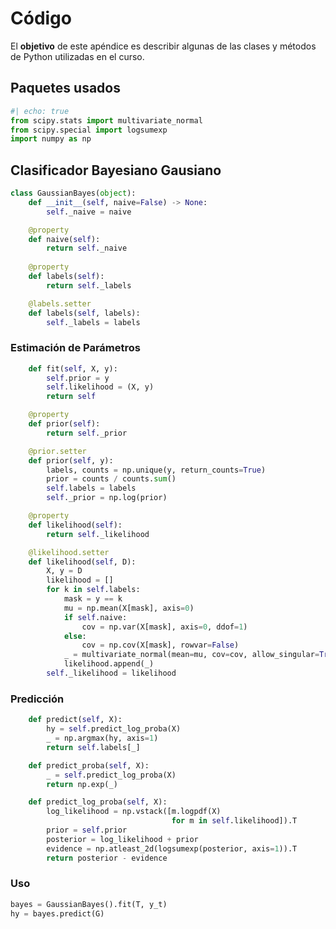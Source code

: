# Código {#sec-clasificador-bayesiano-gausiano}

El **objetivo** de este apéndice es describir algunas de las clases y métodos
de Python utilizadas en el curso. 

## Paquetes usados {.unnumbered}

```python
#| echo: true
from scipy.stats import multivariate_normal
from scipy.special import logsumexp
import numpy as np
```

## Clasificador Bayesiano Gausiano

```python
class GaussianBayes(object):
    def __init__(self, naive=False) -> None:
        self._naive = naive

    @property
    def naive(self):
        return self._naive
    
    @property
    def labels(self):
        return self._labels

    @labels.setter
    def labels(self, labels):
        self._labels = labels        
```

### Estimación de Parámetros

```python
    def fit(self, X, y):
        self.prior = y
        self.likelihood = (X, y)
        return self
```

```python
    @property
    def prior(self):
        return self._prior

    @prior.setter
    def prior(self, y):
        labels, counts = np.unique(y, return_counts=True)
        prior = counts / counts.sum()        
        self.labels = labels
        self._prior = np.log(prior)
```


```python
    @property
    def likelihood(self):
        return self._likelihood

    @likelihood.setter
    def likelihood(self, D):
        X, y = D
        likelihood = []
        for k in self.labels:
            mask = y == k
            mu = np.mean(X[mask], axis=0)
            if self.naive:
                cov = np.var(X[mask], axis=0, ddof=1)
            else:
                cov = np.cov(X[mask], rowvar=False)
            _ = multivariate_normal(mean=mu, cov=cov, allow_singular=True)
            likelihood.append(_)
        self._likelihood = likelihood
```

### Predicción

```python
    def predict(self, X):
        hy = self.predict_log_proba(X)
        _ = np.argmax(hy, axis=1)
        return self.labels[_]
```

```python
    def predict_proba(self, X):
        _ = self.predict_log_proba(X)
        return np.exp(_)
```

```python
    def predict_log_proba(self, X):
        log_likelihood = np.vstack([m.logpdf(X) 
                                    for m in self.likelihood]).T
        prior = self.prior
        posterior = log_likelihood + prior
        evidence = np.atleast_2d(logsumexp(posterior, axis=1)).T
        return posterior - evidence
```

### Uso

```python
bayes = GaussianBayes().fit(T, y_t)
hy = bayes.predict(G)
```
